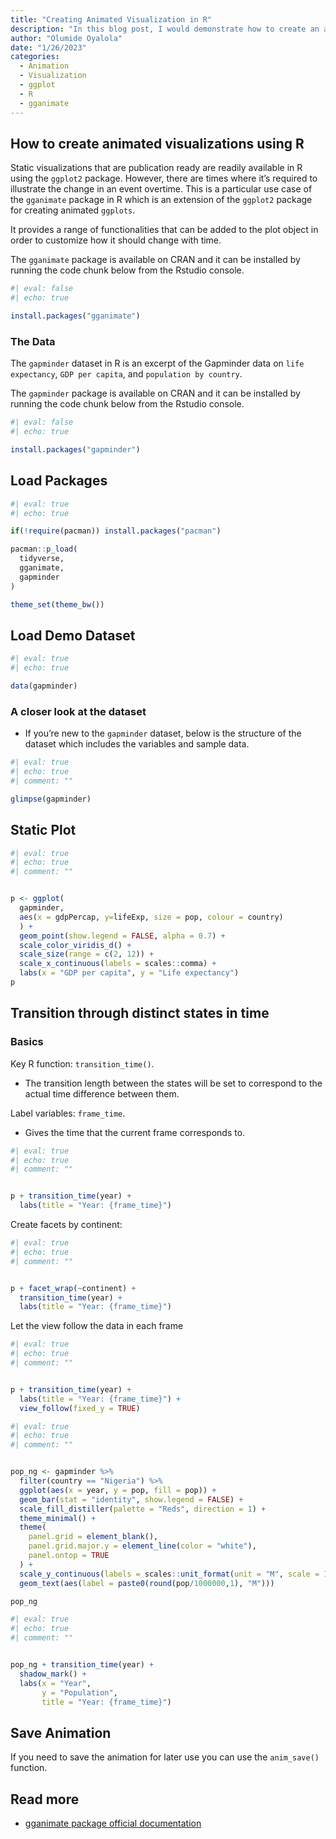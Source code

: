 ```yaml
---
title: "Creating Animated Visualization in R"
description: "In this blog post, I would demonstrate how to create an animated visualizations in R using the gapminder dataset from the gapminder package in R."
author: "Olumide Oyalola"
date: "1/26/2023"
categories:
  - Animation
  - Visualization
  - ggplot
  - R
  - gganimate
---
```


## How to create animated visualizations using R

Static visualizations that are publication ready are readily available in R using the `ggplot2` package. However, there are times where it's required to illustrate the change in an event overtime. This is a particular use case of the `gganimate` package in R which is an extension of the `ggplot2` package for creating animated `ggplots`.

It provides a range of functionalities that can be added to the plot object in order to customize how it should change with time.

The `gganimate` package is available on CRAN and it can be installed by running the code chunk below from the Rstudio console.

```r
#| eval: false
#| echo: true

install.packages("gganimate")
```

### The Data

The `gapminder` dataset in R is an excerpt of the Gapminder data on `life expectancy`, `GDP per capita`, and `population by country`.

The `gapminder` package is available on CRAN and it can be installed by running the code chunk below from the Rstudio console.

```r
#| eval: false
#| echo: true

install.packages("gapminder")
```

## Load Packages

```r
#| eval: true
#| echo: true

if(!require(pacman)) install.packages("pacman")

pacman::p_load(
  tidyverse,
  gganimate,
  gapminder
)

theme_set(theme_bw())
```

## Load Demo Dataset

```r
#| eval: true
#| echo: true

data(gapminder)

```

### A closer look at the dataset

-   If you're new to the `gapminder` dataset, below is the structure of the dataset which includes the variables and sample data.

```r
#| eval: true
#| echo: true
#| comment: ""

glimpse(gapminder)

```

## Static Plot

```r
#| eval: true
#| echo: true
#| comment: ""


p <- ggplot(
  gapminder, 
  aes(x = gdpPercap, y=lifeExp, size = pop, colour = country)
  ) +
  geom_point(show.legend = FALSE, alpha = 0.7) +
  scale_color_viridis_d() +
  scale_size(range = c(2, 12)) +
  scale_x_continuous(labels = scales::comma) +
  labs(x = "GDP per capita", y = "Life expectancy")
p
```

## Transition through distinct states in time

### Basics

Key R function: `transition_time()`.

-   The transition length between the states will be set to correspond to the actual time difference between them.

Label variables: `frame_time`.

-   Gives the time that the current frame corresponds to.

```r
#| eval: true
#| echo: true
#| comment: ""


p + transition_time(year) +
  labs(title = "Year: {frame_time}")
```

Create facets by continent:

```r
#| eval: true
#| echo: true
#| comment: ""


p + facet_wrap(~continent) +
  transition_time(year) +
  labs(title = "Year: {frame_time}")
```

Let the view follow the data in each frame

```r
#| eval: true
#| echo: true
#| comment: ""


p + transition_time(year) +
  labs(title = "Year: {frame_time}") +
  view_follow(fixed_y = TRUE)

```

```r
#| eval: true
#| echo: true
#| comment: ""


pop_ng <- gapminder %>% 
  filter(country == "Nigeria") %>% 
  ggplot(aes(x = year, y = pop, fill = pop)) +
  geom_bar(stat = "identity", show.legend = FALSE) +
  scale_fill_distiller(palette = "Reds", direction = 1) +
  theme_minimal() +
  theme(
    panel.grid = element_blank(),
    panel.grid.major.y = element_line(color = "white"),
    panel.ontop = TRUE
  ) +
  scale_y_continuous(labels = scales::unit_format(unit = "M", scale = 1e-6)) +
  geom_text(aes(label = paste0(round(pop/1000000,1), "M")))

pop_ng
```

```r
#| eval: true
#| echo: true
#| comment: ""


pop_ng + transition_time(year) +
  shadow_mark() +
  labs(x = "Year",
       y = "Population",
       title = "Year: {frame_time}")
```

## Save Animation

If you need to save the animation for later use you can use the `anim_save()` function.

## Read more

-   [gganimate package official documentation](https://gganimate.com/index.html)
